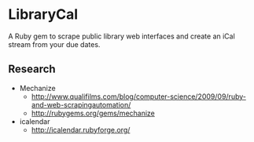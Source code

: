 =LibraryCal=
A Ruby gem to scrape public library web interfaces and create an iCal stream from your due dates.

==Research==
* Mechanize
** http://www.qualifilms.com/blog/computer-science/2009/09/ruby-and-web-scrapingautomation/
** http://rubygems.org/gems/mechanize
* icalendar
** http://icalendar.rubyforge.org/
